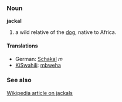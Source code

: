 === Noun ===
'''jackal'''

#a wild relative of the [[dog]], native to Africa.

==== Translations ====
*German: [[Schakal]] ''m''
*[[KiSwahili]]: [[mbweha]]

===See also===
[[w:jackal|Wikipedia article on jackals]]